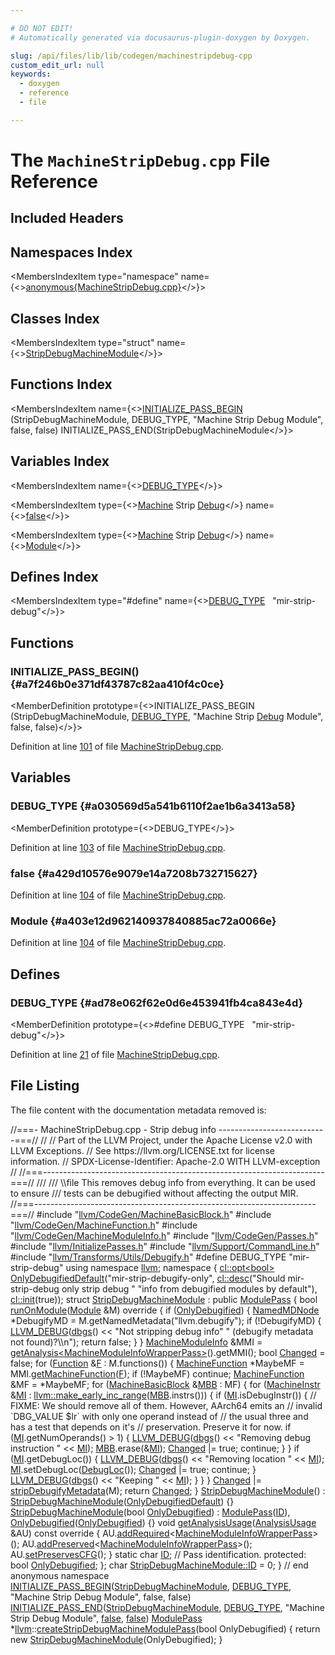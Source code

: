 ```yaml
---

# DO NOT EDIT!
# Automatically generated via docusaurus-plugin-doxygen by Doxygen.

slug: /api/files/lib/lib/codegen/machinestripdebug-cpp
custom_edit_url: null
keywords:
  - doxygen
  - reference
  - file

---
```





# The `MachineStripDebug.cpp` File Reference

<DoxygenPage pluginConfig={pluginConfig}>



## Included Headers

<IncludesList>
<IncludesListItem
  filePath="llvm/CodeGen/MachineBasicBlock.h"
  permalink="/docs/api/files/include/include/llvm/include/llvm/codegen/machinebasicblock-h"
  isLocal="true" />
<IncludesListItem
  filePath="llvm/CodeGen/MachineFunction.h"
  permalink="/docs/api/files/include/include/llvm/include/llvm/codegen/machinefunction-h"
  isLocal="true" />
<IncludesListItem
  filePath="llvm/CodeGen/MachineModuleInfo.h"
  permalink="/docs/api/files/include/include/llvm/include/llvm/codegen/machinemoduleinfo-h"
  isLocal="true" />
<IncludesListItem
  filePath="llvm/CodeGen/Passes.h"
  permalink="/docs/api/files/include/include/llvm/include/llvm/codegen/passes-h"
  isLocal="true" />
<IncludesListItem
  filePath="llvm/InitializePasses.h"
  permalink="/docs/api/files/include/include/llvm/initializepasses-h"
  isLocal="true" />
<IncludesListItem
  filePath="llvm/Support/CommandLine.h"
  permalink="/docs/api/files/include/include/llvm/include/llvm/support/commandline-h"
  isLocal="true" />
<IncludesListItem
  filePath="llvm/Transforms/Utils/Debugify.h"
  permalink="/docs/api/files/include/include/llvm/include/llvm/transforms/include/llvm/transforms/utils/debugify-h"
  isLocal="true" />
</IncludesList>

## Namespaces Index

<MembersIndex>

<MembersIndexItem
  type="namespace"
  name={<><a href="/docs/api/namespaces/anonymous-machinestripdebug-cpp-">anonymous&#123;MachineStripDebug.cpp&#125;</a></>}>
</MembersIndexItem>

</MembersIndex>

## Classes Index

<MembersIndex>

<MembersIndexItem
  type="struct"
  name={<><a href="/docs/api/structs/anonymous-namespace-machinestripdebug-cpp-/stripdebugmachinemodule">StripDebugMachineModule</a></>}>
</MembersIndexItem>

</MembersIndex>

## Functions Index

<MembersIndex>

<MembersIndexItem
  name={<><a href="#a7f246b0e371df43787c82aa410f4c0ce">INITIALIZE&#95;PASS&#95;BEGIN</a> (StripDebugMachineModule, DEBUG&#95;TYPE, &quot;Machine Strip Debug Module&quot;, false, false) INITIALIZE&#95;PASS&#95;END(StripDebugMachineModule</>}>
</MembersIndexItem>

</MembersIndex>

## Variables Index

<MembersIndex>

<MembersIndexItem
  name={<><a href="#a030569d5a541b6110f2ae1b6a3413a58">DEBUG&#95;TYPE</a></>}>
</MembersIndexItem>

<MembersIndexItem
  type={<><a href="/docs/api/files/lib/lib/passes/passbuilderbindings-cpp/#a2e16e55de32fe349f3e8242166918205">Machine</a> Strip <a href="/docs/api/files/lib/lib/support/debug-cpp/#a3fd0c3ac7c0e9187aa5c690ef9c70ebe">Debug</a></>}
  name={<><a href="#a429d10576e9079e14a7208b732715627">false</a></>}>
</MembersIndexItem>

<MembersIndexItem
  type={<><a href="/docs/api/files/lib/lib/passes/passbuilderbindings-cpp/#a2e16e55de32fe349f3e8242166918205">Machine</a> Strip <a href="/docs/api/files/lib/lib/support/debug-cpp/#a3fd0c3ac7c0e9187aa5c690ef9c70ebe">Debug</a></>}
  name={<><a href="#a403e12d962140937840885ac72a0066e">Module</a></>}>
</MembersIndexItem>

</MembersIndex>

## Defines Index

<MembersIndex>

<MembersIndexItem
  type="#define"
  name={<><a href="#ad78e062f62e0d6e453941fb4ca843e4d">DEBUG&#95;TYPE</a>&nbsp;&nbsp;&nbsp;&quot;mir-strip-debug&quot;</>}>
</MembersIndexItem>

</MembersIndex>


<SectionDefinition>

## Functions

### INITIALIZE&#95;PASS&#95;BEGIN() {#a7f246b0e371df43787c82aa410f4c0ce}

<MemberDefinition
  prototype={<>INITIALIZE&#95;PASS&#95;BEGIN (StripDebugMachineModule, <a href="/docs/api/files/include/include/llvm/include/llvm/adt/genericcycleimpl-h/#ad78e062f62e0d6e453941fb4ca843e4d">DEBUG&#95;TYPE</a>, &quot;Machine Strip <a href="/docs/api/files/lib/lib/support/debug-cpp/#a3fd0c3ac7c0e9187aa5c690ef9c70ebe">Debug</a> Module&quot;, false, false)</>}>

Definition at line <a href="#l00101">101</a> of file <a href="/docs/api/files/lib/lib/codegen/machinestripdebug-cpp">MachineStripDebug.cpp</a>.
</MemberDefinition>

</SectionDefinition>

<SectionDefinition>

## Variables

### DEBUG&#95;TYPE {#a030569d5a541b6110f2ae1b6a3413a58}

<MemberDefinition
  prototype={<>DEBUG&#95;TYPE</>}>

Definition at line <a href="#l00103">103</a> of file <a href="/docs/api/files/lib/lib/codegen/machinestripdebug-cpp">MachineStripDebug.cpp</a>.
</MemberDefinition>

### false {#a429d10576e9079e14a7208b732715627}

<MemberDefinition
  prototype="Machine Strip Debug false">

Definition at line <a href="#l00104">104</a> of file <a href="/docs/api/files/lib/lib/codegen/machinestripdebug-cpp">MachineStripDebug.cpp</a>.
</MemberDefinition>

### Module {#a403e12d962140937840885ac72a0066e}

<MemberDefinition
  prototype="Machine Strip Debug Module">

Definition at line <a href="#l00104">104</a> of file <a href="/docs/api/files/lib/lib/codegen/machinestripdebug-cpp">MachineStripDebug.cpp</a>.
</MemberDefinition>

</SectionDefinition>

<SectionDefinition>

## Defines

### DEBUG&#95;TYPE {#ad78e062f62e0d6e453941fb4ca843e4d}

<MemberDefinition
  prototype={<>#define DEBUG&#95;TYPE&nbsp;&nbsp;&nbsp;&quot;mir-strip-debug&quot;</>}>

Definition at line <a href="#l00021">21</a> of file <a href="/docs/api/files/lib/lib/codegen/machinestripdebug-cpp">MachineStripDebug.cpp</a>.
</MemberDefinition>

</SectionDefinition>

## File Listing

The file content with the documentation metadata removed is:

<ProgramListing>

<Link id="l00001" /><CodeLine lineNumber="1"><span class="doxyHighlightComment">//===- MachineStripDebug.cpp - Strip debug info ---------------------------===//</span></CodeLine>
<Link id="l00002" /><CodeLine lineNumber="2"><span class="doxyHighlightComment">//</span></CodeLine>
<Link id="l00003" /><CodeLine lineNumber="3"><span class="doxyHighlightComment">// Part of the LLVM Project, under the Apache License v2.0 with LLVM Exceptions.</span></CodeLine>
<Link id="l00004" /><CodeLine lineNumber="4"><span class="doxyHighlightComment">// See https://llvm.org/LICENSE.txt for license information.</span></CodeLine>
<Link id="l00005" /><CodeLine lineNumber="5"><span class="doxyHighlightComment">// SPDX-License-Identifier: Apache-2.0 WITH LLVM-exception</span></CodeLine>
<Link id="l00006" /><CodeLine lineNumber="6"><span class="doxyHighlightComment">//</span></CodeLine>
<Link id="l00007" /><CodeLine lineNumber="7"><span class="doxyHighlightComment">//===----------------------------------------------------------------------===//</span></CodeLine>
<Link id="l00008" /><CodeLine lineNumber="8"><span class="doxyHighlightComment">///</span></CodeLine>
<Link id="l00009" /><CodeLine lineNumber="9"><span class="doxyHighlightComment">/// \\file This removes debug info from everything. It can be used to ensure</span></CodeLine>
<Link id="l00010" /><CodeLine lineNumber="10"><span class="doxyHighlightComment">/// tests can be debugified without affecting the output MIR.</span></CodeLine>
<Link id="l00011" /><CodeLine lineNumber="11"><span class="doxyHighlightComment">//===----------------------------------------------------------------------===//</span></CodeLine>
<Link id="l00012" /><CodeLine lineNumber="12"></CodeLine>
<Link id="l00013" /><CodeLine lineNumber="13"><span class="doxyHighlightPreprocessor">#include &quot;<a href="/docs/api/files/include/include/llvm/include/llvm/codegen/machinebasicblock-h">llvm/CodeGen/MachineBasicBlock.h</a>&quot;</span></CodeLine>
<Link id="l00014" /><CodeLine lineNumber="14"><span class="doxyHighlightPreprocessor">#include &quot;<a href="/docs/api/files/include/include/llvm/include/llvm/codegen/machinefunction-h">llvm/CodeGen/MachineFunction.h</a>&quot;</span></CodeLine>
<Link id="l00015" /><CodeLine lineNumber="15"><span class="doxyHighlightPreprocessor">#include &quot;<a href="/docs/api/files/include/include/llvm/include/llvm/codegen/machinemoduleinfo-h">llvm/CodeGen/MachineModuleInfo.h</a>&quot;</span></CodeLine>
<Link id="l00016" /><CodeLine lineNumber="16"><span class="doxyHighlightPreprocessor">#include &quot;<a href="/docs/api/files/include/include/llvm/include/llvm/codegen/passes-h">llvm/CodeGen/Passes.h</a>&quot;</span></CodeLine>
<Link id="l00017" /><CodeLine lineNumber="17"><span class="doxyHighlightPreprocessor">#include &quot;<a href="/docs/api/files/include/include/llvm/initializepasses-h">llvm/InitializePasses.h</a>&quot;</span></CodeLine>
<Link id="l00018" /><CodeLine lineNumber="18"><span class="doxyHighlightPreprocessor">#include &quot;<a href="/docs/api/files/include/include/llvm/include/llvm/support/commandline-h">llvm/Support/CommandLine.h</a>&quot;</span></CodeLine>
<Link id="l00019" /><CodeLine lineNumber="19"><span class="doxyHighlightPreprocessor">#include &quot;<a href="/docs/api/files/include/include/llvm/include/llvm/transforms/include/llvm/transforms/utils/debugify-h">llvm/Transforms/Utils/Debugify.h</a>&quot;</span></CodeLine>
<Link id="l00020" /><CodeLine lineNumber="20"></CodeLine>
<Link id="l00021" /><CodeLine lineNumber="21" lineLink="#ad78e062f62e0d6e453941fb4ca843e4d"><span class="doxyHighlightPreprocessor">#define DEBUG&#95;TYPE &quot;mir-strip-debug&quot;</span></CodeLine>
<Link id="l00022" /><CodeLine lineNumber="22"></CodeLine>
<Link id="l00023" /><CodeLine lineNumber="23"><span class="doxyHighlightKeyword">using namespace </span><span class="doxyHighlight"><a href="/docs/api/namespaces/llvm">llvm</a>;</span></CodeLine>
<Link id="l00024" /><CodeLine lineNumber="24"></CodeLine>
<Link id="l00025" /><CodeLine lineNumber="25" lineLink="/docs/api/namespaces/anonymous-machinestripdebug-cpp-"><span class="doxyHighlightKeyword">namespace </span><span class="doxyHighlight">&#123;</span></CodeLine>
<Link id="l00026" /><CodeLine lineNumber="26"><span class="doxyHighlight"><a href="/docs/api/classes/llvm/cl/opt">cl::opt&lt;bool&gt;</a></span></CodeLine>
<Link id="l00027" /><CodeLine lineNumber="27" lineLink="/docs/api/namespaces/anonymous-machinestripdebug-cpp-/#a928e697e9646283a3636aa180dcce3bb"><span class="doxyHighlight">    <a href="/docs/api/namespaces/anonymous-machinestripdebug-cpp-/#a928e697e9646283a3636aa180dcce3bb">OnlyDebugifiedDefault</a>(</span><span class="doxyHighlightStringLiteral">&quot;mir-strip-debugify-only&quot;</span><span class="doxyHighlight">,</span></CodeLine>
<Link id="l00028" /><CodeLine lineNumber="28"><span class="doxyHighlight">                          <a href="/docs/api/structs/llvm/cl/desc">cl::desc</a>(</span><span class="doxyHighlightStringLiteral">&quot;Should mir-strip-debug only strip debug &quot;</span></CodeLine>
<Link id="l00029" /><CodeLine lineNumber="29"><span class="doxyHighlight">                                   </span><span class="doxyHighlightStringLiteral">&quot;info from debugified modules by default&quot;</span><span class="doxyHighlight">),</span></CodeLine>
<Link id="l00030" /><CodeLine lineNumber="30"><span class="doxyHighlight">                          <a href="/docs/api/namespaces/llvm/cl/#ac12e6a8f3a1b511f0dee2ed6de0ae806">cl::init</a>(</span><span class="doxyHighlightKeyword">true</span><span class="doxyHighlight">));</span></CodeLine>
<Link id="l00031" /><CodeLine lineNumber="31"></CodeLine>
<Link id="l00032" /><CodeLine lineNumber="32" lineLink="/docs/api/structs/anonymous-namespace-machinestripdebug-cpp-/stripdebugmachinemodule"><span class="doxyHighlightKeyword">struct </span><span class="doxyHighlight"><a href="/docs/api/structs/anonymous-namespace-machinestripdebug-cpp-/stripdebugmachinemodule/#aabf2be9b84c1c39d098d7214ee75bea0">StripDebugMachineModule</a> : </span><span class="doxyHighlightKeyword">public</span><span class="doxyHighlight"> <a href="/docs/api/classes/llvm/modulepass/#a723659a08d210f4f566887bda3f9f976">ModulePass</a> &#123;</span></CodeLine>
<Link id="l00033" /><CodeLine lineNumber="33" lineLink="/docs/api/structs/anonymous-namespace-machinestripdebug-cpp-/stripdebugmachinemodule/#af68a3711fb7b940ff150244b5892be4e"><span class="doxyHighlight">  </span><span class="doxyHighlightKeywordType">bool</span><span class="doxyHighlight"> <a href="/docs/api/structs/anonymous-namespace-machinestripdebug-cpp-/stripdebugmachinemodule/#af68a3711fb7b940ff150244b5892be4e">runOnModule</a>(<a href="/docs/api/classes/llvm/module">Module</a> &amp;M)</span><span class="doxyHighlightKeyword"> override </span><span class="doxyHighlight">&#123;</span></CodeLine>
<Link id="l00034" /><CodeLine lineNumber="34"><span class="doxyHighlight">    </span><span class="doxyHighlightKeywordFlow">if</span><span class="doxyHighlight"> (<a href="/docs/api/structs/anonymous-namespace-machinestripdebug-cpp-/stripdebugmachinemodule/#a4539a4864cea662cfdee1d2f5c333502">OnlyDebugified</a>) &#123;</span></CodeLine>
<Link id="l00035" /><CodeLine lineNumber="35"><span class="doxyHighlight">      <a href="/docs/api/classes/llvm/namedmdnode">NamedMDNode</a> &#42;DebugifyMD = M.getNamedMetadata(</span><span class="doxyHighlightStringLiteral">&quot;llvm.debugify&quot;</span><span class="doxyHighlight">);</span></CodeLine>
<Link id="l00036" /><CodeLine lineNumber="36"><span class="doxyHighlight">      </span><span class="doxyHighlightKeywordFlow">if</span><span class="doxyHighlight"> (!DebugifyMD) &#123;</span></CodeLine>
<Link id="l00037" /><CodeLine lineNumber="37"><span class="doxyHighlight">        <a href="/docs/api/files/include/include/llvm/include/llvm/support/debug-h/#a196897517069dda1bdb549e24468f7d7">LLVM&#95;DEBUG</a>(<a href="/docs/api/namespaces/llvm/#a7c46c742c31be54870e2038048e6b391">dbgs</a>() &lt;&lt; </span><span class="doxyHighlightStringLiteral">&quot;Not stripping debug info&quot;</span></CodeLine>
<Link id="l00038" /><CodeLine lineNumber="38"><span class="doxyHighlight">                             </span><span class="doxyHighlightStringLiteral">&quot; (debugify metadata not found)?\\n&quot;</span><span class="doxyHighlight">);</span></CodeLine>
<Link id="l00039" /><CodeLine lineNumber="39"><span class="doxyHighlight">        </span><span class="doxyHighlightKeywordFlow">return</span><span class="doxyHighlight"> </span><span class="doxyHighlightKeyword">false</span><span class="doxyHighlight">;</span></CodeLine>
<Link id="l00040" /><CodeLine lineNumber="40"><span class="doxyHighlight">      &#125;</span></CodeLine>
<Link id="l00041" /><CodeLine lineNumber="41"><span class="doxyHighlight">    &#125;</span></CodeLine>
<Link id="l00042" /><CodeLine lineNumber="42"></CodeLine>
<Link id="l00043" /><CodeLine lineNumber="43"><span class="doxyHighlight">    <a href="/docs/api/classes/llvm/machinemoduleinfo">MachineModuleInfo</a> &amp;MMI =</span></CodeLine>
<Link id="l00044" /><CodeLine lineNumber="44"><span class="doxyHighlight">        <a href="/docs/api/classes/llvm/pass/#a4863e5e463fb79955269fbf7fbf52b80">getAnalysis&lt;MachineModuleInfoWrapperPass&gt;</a>().getMMI();</span></CodeLine>
<Link id="l00045" /><CodeLine lineNumber="45"></CodeLine>
<Link id="l00046" /><CodeLine lineNumber="46"><span class="doxyHighlight">    </span><span class="doxyHighlightKeywordType">bool</span><span class="doxyHighlight"> <a href="/docs/api/groups/arcopt/#gaa57b1a4e6a1c79233913139635169cf1">Changed</a> = </span><span class="doxyHighlightKeyword">false</span><span class="doxyHighlight">;</span></CodeLine>
<Link id="l00047" /><CodeLine lineNumber="47"><span class="doxyHighlight">    </span><span class="doxyHighlightKeywordFlow">for</span><span class="doxyHighlight"> (<a href="/docs/api/classes/llvm/function">Function</a> &amp;<a href="/docs/api/files/lib/lib/support/md5-cpp/#a96d73bbd7af15cb1fc38c3f4a3bd82e9">F</a> : M.functions()) &#123;</span></CodeLine>
<Link id="l00048" /><CodeLine lineNumber="48"><span class="doxyHighlight">      <a href="/docs/api/classes/llvm/machinefunction">MachineFunction</a> &#42;MaybeMF = MMI.<a href="/docs/api/classes/llvm/machinemoduleinfo/#ac1a4ac2dc30f53dff05d2c7b2d8ebaef">getMachineFunction</a>(<a href="/docs/api/files/lib/lib/support/md5-cpp/#a96d73bbd7af15cb1fc38c3f4a3bd82e9">F</a>);</span></CodeLine>
<Link id="l00049" /><CodeLine lineNumber="49"><span class="doxyHighlight">      </span><span class="doxyHighlightKeywordFlow">if</span><span class="doxyHighlight"> (!MaybeMF)</span></CodeLine>
<Link id="l00050" /><CodeLine lineNumber="50"><span class="doxyHighlight">        </span><span class="doxyHighlightKeywordFlow">continue</span><span class="doxyHighlight">;</span></CodeLine>
<Link id="l00051" /><CodeLine lineNumber="51"><span class="doxyHighlight">      <a href="/docs/api/classes/llvm/machinefunction">MachineFunction</a> &amp;MF = &#42;MaybeMF;</span></CodeLine>
<Link id="l00052" /><CodeLine lineNumber="52"><span class="doxyHighlight">      </span><span class="doxyHighlightKeywordFlow">for</span><span class="doxyHighlight"> (<a href="/docs/api/classes/llvm/machinebasicblock">MachineBasicBlock</a> &amp;<a href="/docs/api/files/lib/lib/target/lib/target/arm/armslshardening-cpp/#a5958512eae2979bd2eb383977996a600">MBB</a> : MF) &#123;</span></CodeLine>
<Link id="l00053" /><CodeLine lineNumber="53"><span class="doxyHighlight">        </span><span class="doxyHighlightKeywordFlow">for</span><span class="doxyHighlight"> (<a href="/docs/api/classes/llvm/machineinstr">MachineInstr</a> &amp;<a href="/docs/api/files/lib/lib/codegen/lib/codegen/globalisel/irtranslator-cpp/#abe44dfdea65b4f7e11e0a608ab708b76">MI</a> : <a href="/docs/api/namespaces/llvm/#a3d2cdc4a0db233678e7141c9d6ea3419">llvm::make&#95;early&#95;inc&#95;range</a>(<a href="/docs/api/files/lib/lib/target/lib/target/arm/armslshardening-cpp/#a5958512eae2979bd2eb383977996a600">MBB</a>.instrs())) &#123;</span></CodeLine>
<Link id="l00054" /><CodeLine lineNumber="54"><span class="doxyHighlight">          </span><span class="doxyHighlightKeywordFlow">if</span><span class="doxyHighlight"> (<a href="/docs/api/files/lib/lib/codegen/lib/codegen/globalisel/irtranslator-cpp/#abe44dfdea65b4f7e11e0a608ab708b76">MI</a>.isDebugInstr()) &#123;</span></CodeLine>
<Link id="l00055" /><CodeLine lineNumber="55"><span class="doxyHighlight">            </span><span class="doxyHighlightComment">// FIXME: We should remove all of them. However, AArch64 emits an</span></CodeLine>
<Link id="l00056" /><CodeLine lineNumber="56"><span class="doxyHighlight">            </span><span class="doxyHighlightComment">//        invalid &#96;DBG&#95;VALUE $lr&#96; with only one operand instead of</span></CodeLine>
<Link id="l00057" /><CodeLine lineNumber="57"><span class="doxyHighlight">            </span><span class="doxyHighlightComment">//        the usual three and has a test that depends on it&#39;s</span></CodeLine>
<Link id="l00058" /><CodeLine lineNumber="58"><span class="doxyHighlight">            </span><span class="doxyHighlightComment">//        preservation. Preserve it for now.</span></CodeLine>
<Link id="l00059" /><CodeLine lineNumber="59"><span class="doxyHighlight">            </span><span class="doxyHighlightKeywordFlow">if</span><span class="doxyHighlight"> (<a href="/docs/api/files/lib/lib/codegen/lib/codegen/globalisel/irtranslator-cpp/#abe44dfdea65b4f7e11e0a608ab708b76">MI</a>.getNumOperands() &gt; 1) &#123;</span></CodeLine>
<Link id="l00060" /><CodeLine lineNumber="60"><span class="doxyHighlight">              <a href="/docs/api/files/include/include/llvm/include/llvm/support/debug-h/#a196897517069dda1bdb549e24468f7d7">LLVM&#95;DEBUG</a>(<a href="/docs/api/namespaces/llvm/#a7c46c742c31be54870e2038048e6b391">dbgs</a>() &lt;&lt; </span><span class="doxyHighlightStringLiteral">&quot;Removing debug instruction &quot;</span><span class="doxyHighlight"> &lt;&lt; <a href="/docs/api/files/lib/lib/codegen/lib/codegen/globalisel/irtranslator-cpp/#abe44dfdea65b4f7e11e0a608ab708b76">MI</a>);</span></CodeLine>
<Link id="l00061" /><CodeLine lineNumber="61"><span class="doxyHighlight">              <a href="/docs/api/files/lib/lib/target/lib/target/arm/armslshardening-cpp/#a5958512eae2979bd2eb383977996a600">MBB</a>.erase(&amp;<a href="/docs/api/files/lib/lib/codegen/lib/codegen/globalisel/irtranslator-cpp/#abe44dfdea65b4f7e11e0a608ab708b76">MI</a>);</span></CodeLine>
<Link id="l00062" /><CodeLine lineNumber="62"><span class="doxyHighlight">              <a href="/docs/api/groups/arcopt/#gaa57b1a4e6a1c79233913139635169cf1">Changed</a> |= </span><span class="doxyHighlightKeyword">true</span><span class="doxyHighlight">;</span></CodeLine>
<Link id="l00063" /><CodeLine lineNumber="63"><span class="doxyHighlight">              </span><span class="doxyHighlightKeywordFlow">continue</span><span class="doxyHighlight">;</span></CodeLine>
<Link id="l00064" /><CodeLine lineNumber="64"><span class="doxyHighlight">            &#125;</span></CodeLine>
<Link id="l00065" /><CodeLine lineNumber="65"><span class="doxyHighlight">          &#125;</span></CodeLine>
<Link id="l00066" /><CodeLine lineNumber="66"><span class="doxyHighlight">          </span><span class="doxyHighlightKeywordFlow">if</span><span class="doxyHighlight"> (<a href="/docs/api/files/lib/lib/codegen/lib/codegen/globalisel/irtranslator-cpp/#abe44dfdea65b4f7e11e0a608ab708b76">MI</a>.getDebugLoc()) &#123;</span></CodeLine>
<Link id="l00067" /><CodeLine lineNumber="67"><span class="doxyHighlight">            <a href="/docs/api/files/include/include/llvm/include/llvm/support/debug-h/#a196897517069dda1bdb549e24468f7d7">LLVM&#95;DEBUG</a>(<a href="/docs/api/namespaces/llvm/#a7c46c742c31be54870e2038048e6b391">dbgs</a>() &lt;&lt; </span><span class="doxyHighlightStringLiteral">&quot;Removing location &quot;</span><span class="doxyHighlight"> &lt;&lt; <a href="/docs/api/files/lib/lib/codegen/lib/codegen/globalisel/irtranslator-cpp/#abe44dfdea65b4f7e11e0a608ab708b76">MI</a>);</span></CodeLine>
<Link id="l00068" /><CodeLine lineNumber="68"><span class="doxyHighlight">            <a href="/docs/api/files/lib/lib/codegen/lib/codegen/globalisel/irtranslator-cpp/#abe44dfdea65b4f7e11e0a608ab708b76">MI</a>.setDebugLoc(<a href="/docs/api/namespaces/llvm/dwarf-linker/#a463a58e257d5f6fb2c39eb9a2474fc24ac2e06fc138163b7095fa483616a0a47a">DebugLoc</a>());</span></CodeLine>
<Link id="l00069" /><CodeLine lineNumber="69"><span class="doxyHighlight">            <a href="/docs/api/groups/arcopt/#gaa57b1a4e6a1c79233913139635169cf1">Changed</a> |= </span><span class="doxyHighlightKeyword">true</span><span class="doxyHighlight">;</span></CodeLine>
<Link id="l00070" /><CodeLine lineNumber="70"><span class="doxyHighlight">            </span><span class="doxyHighlightKeywordFlow">continue</span><span class="doxyHighlight">;</span></CodeLine>
<Link id="l00071" /><CodeLine lineNumber="71"><span class="doxyHighlight">          &#125;</span></CodeLine>
<Link id="l00072" /><CodeLine lineNumber="72"><span class="doxyHighlight">          <a href="/docs/api/files/include/include/llvm/include/llvm/support/debug-h/#a196897517069dda1bdb549e24468f7d7">LLVM&#95;DEBUG</a>(<a href="/docs/api/namespaces/llvm/#a7c46c742c31be54870e2038048e6b391">dbgs</a>() &lt;&lt; </span><span class="doxyHighlightStringLiteral">&quot;Keeping &quot;</span><span class="doxyHighlight"> &lt;&lt; <a href="/docs/api/files/lib/lib/codegen/lib/codegen/globalisel/irtranslator-cpp/#abe44dfdea65b4f7e11e0a608ab708b76">MI</a>);</span></CodeLine>
<Link id="l00073" /><CodeLine lineNumber="73"><span class="doxyHighlight">        &#125;</span></CodeLine>
<Link id="l00074" /><CodeLine lineNumber="74"><span class="doxyHighlight">      &#125;</span></CodeLine>
<Link id="l00075" /><CodeLine lineNumber="75"><span class="doxyHighlight">    &#125;</span></CodeLine>
<Link id="l00076" /><CodeLine lineNumber="76"></CodeLine>
<Link id="l00077" /><CodeLine lineNumber="77"><span class="doxyHighlight">    <a href="/docs/api/groups/arcopt/#gaa57b1a4e6a1c79233913139635169cf1">Changed</a> |= <a href="/docs/api/namespaces/llvm/#a484621a748732e2f39e7a2a0058b3b07">stripDebugifyMetadata</a>(M);</span></CodeLine>
<Link id="l00078" /><CodeLine lineNumber="78"></CodeLine>
<Link id="l00079" /><CodeLine lineNumber="79"><span class="doxyHighlight">    </span><span class="doxyHighlightKeywordFlow">return</span><span class="doxyHighlight"> <a href="/docs/api/groups/arcopt/#gaa57b1a4e6a1c79233913139635169cf1">Changed</a>;</span></CodeLine>
<Link id="l00080" /><CodeLine lineNumber="80"><span class="doxyHighlight">  &#125;</span></CodeLine>
<Link id="l00081" /><CodeLine lineNumber="81"></CodeLine>
<Link id="l00082" /><CodeLine lineNumber="82" lineLink="/docs/api/structs/anonymous-namespace-machinestripdebug-cpp-/stripdebugmachinemodule/#aabf2be9b84c1c39d098d7214ee75bea0"><span class="doxyHighlight">  <a href="/docs/api/structs/anonymous-namespace-machinestripdebug-cpp-/stripdebugmachinemodule/#aabf2be9b84c1c39d098d7214ee75bea0">StripDebugMachineModule</a>() : <a href="/docs/api/structs/anonymous-namespace-machinestripdebug-cpp-/stripdebugmachinemodule/#aabf2be9b84c1c39d098d7214ee75bea0">StripDebugMachineModule</a>(<a href="/docs/api/namespaces/anonymous-machinestripdebug-cpp-/#a928e697e9646283a3636aa180dcce3bb">OnlyDebugifiedDefault</a>) &#123;&#125;</span></CodeLine>
<Link id="l00083" /><CodeLine lineNumber="83" lineLink="/docs/api/structs/anonymous-namespace-machinestripdebug-cpp-/stripdebugmachinemodule/#a7a7b6367f37d3eaccc805ab77e60e53a"><span class="doxyHighlight">  <a href="/docs/api/structs/anonymous-namespace-machinestripdebug-cpp-/stripdebugmachinemodule/#a7a7b6367f37d3eaccc805ab77e60e53a">StripDebugMachineModule</a>(</span><span class="doxyHighlightKeywordType">bool</span><span class="doxyHighlight"> <a href="/docs/api/structs/anonymous-namespace-machinestripdebug-cpp-/stripdebugmachinemodule/#a4539a4864cea662cfdee1d2f5c333502">OnlyDebugified</a>)</span></CodeLine>
<Link id="l00084" /><CodeLine lineNumber="84"><span class="doxyHighlight">      : <a href="/docs/api/classes/llvm/modulepass/#a723659a08d210f4f566887bda3f9f976">ModulePass</a>(<a href="/docs/api/structs/anonymous-namespace-machinestripdebug-cpp-/stripdebugmachinemodule/#a967bf31708c2f1311ab2d04f2a1a369a">ID</a>), <a href="/docs/api/structs/anonymous-namespace-machinestripdebug-cpp-/stripdebugmachinemodule/#a4539a4864cea662cfdee1d2f5c333502">OnlyDebugified</a>(<a href="/docs/api/structs/anonymous-namespace-machinestripdebug-cpp-/stripdebugmachinemodule/#a4539a4864cea662cfdee1d2f5c333502">OnlyDebugified</a>) &#123;&#125;</span></CodeLine>
<Link id="l00085" /><CodeLine lineNumber="85"></CodeLine>
<Link id="l00086" /><CodeLine lineNumber="86" lineLink="/docs/api/structs/anonymous-namespace-machinestripdebug-cpp-/stripdebugmachinemodule/#a43b75493aa0ac47c4a8b194ece8a640e"><span class="doxyHighlight">  </span><span class="doxyHighlightKeywordType">void</span><span class="doxyHighlight"> <a href="/docs/api/structs/anonymous-namespace-machinestripdebug-cpp-/stripdebugmachinemodule/#a43b75493aa0ac47c4a8b194ece8a640e">getAnalysisUsage</a>(<a href="/docs/api/classes/llvm/analysisusage">AnalysisUsage</a> &amp;AU)</span><span class="doxyHighlightKeyword"> const override </span><span class="doxyHighlight">&#123;</span></CodeLine>
<Link id="l00087" /><CodeLine lineNumber="87"><span class="doxyHighlight">    AU.<a href="/docs/api/classes/llvm/analysisusage/#ae0adcccca08fb686c9ce00f9397b660c">addRequired</a>&lt;<a href="/docs/api/classes/llvm/machinemoduleinfowrapperpass">MachineModuleInfoWrapperPass</a>&gt;();</span></CodeLine>
<Link id="l00088" /><CodeLine lineNumber="88"><span class="doxyHighlight">    AU.<a href="/docs/api/classes/llvm/analysisusage/#ae9356b720f6fbab112d809738dcc4f2a">addPreserved</a>&lt;<a href="/docs/api/classes/llvm/machinemoduleinfowrapperpass">MachineModuleInfoWrapperPass</a>&gt;();</span></CodeLine>
<Link id="l00089" /><CodeLine lineNumber="89"><span class="doxyHighlight">    AU.<a href="/docs/api/classes/llvm/analysisusage/#af11a6ebf7ab3c388234cb6d5378439a3">setPreservesCFG</a>();</span></CodeLine>
<Link id="l00090" /><CodeLine lineNumber="90"><span class="doxyHighlight">  &#125;</span></CodeLine>
<Link id="l00091" /><CodeLine lineNumber="91"></CodeLine>
<Link id="l00092" /><CodeLine lineNumber="92" lineLink="/docs/api/structs/anonymous-namespace-machinestripdebug-cpp-/stripdebugmachinemodule/#a967bf31708c2f1311ab2d04f2a1a369a"><span class="doxyHighlight">  </span><span class="doxyHighlightKeyword">static</span><span class="doxyHighlight"> </span><span class="doxyHighlightKeywordType">char</span><span class="doxyHighlight"> <a href="/docs/api/structs/anonymous-namespace-machinestripdebug-cpp-/stripdebugmachinemodule/#a967bf31708c2f1311ab2d04f2a1a369a">ID</a>; </span><span class="doxyHighlightComment">// Pass identification.</span></CodeLine>
<Link id="l00093" /><CodeLine lineNumber="93"></CodeLine>
<Link id="l00094" /><CodeLine lineNumber="94"><span class="doxyHighlightKeyword">protected</span><span class="doxyHighlight">:</span></CodeLine>
<Link id="l00095" /><CodeLine lineNumber="95" lineLink="/docs/api/structs/anonymous-namespace-machinestripdebug-cpp-/stripdebugmachinemodule/#a4539a4864cea662cfdee1d2f5c333502"><span class="doxyHighlight">  </span><span class="doxyHighlightKeywordType">bool</span><span class="doxyHighlight"> <a href="/docs/api/structs/anonymous-namespace-machinestripdebug-cpp-/stripdebugmachinemodule/#a4539a4864cea662cfdee1d2f5c333502">OnlyDebugified</a>;</span></CodeLine>
<Link id="l00096" /><CodeLine lineNumber="96"><span class="doxyHighlight">&#125;;</span></CodeLine>
<Link id="l00097" /><CodeLine lineNumber="97"><span class="doxyHighlightKeywordType">char</span><span class="doxyHighlight"> <a href="/docs/api/structs/anonymous-namespace-machinestripdebug-cpp-/stripdebugmachinemodule/#a967bf31708c2f1311ab2d04f2a1a369a">StripDebugMachineModule::ID</a> = 0;</span></CodeLine>
<Link id="l00098" /><CodeLine lineNumber="98"></CodeLine>
<Link id="l00099" /><CodeLine lineNumber="99"><span class="doxyHighlight">&#125; </span><span class="doxyHighlightComment">// end anonymous namespace</span></CodeLine>
<Link id="l00100" /><CodeLine lineNumber="100"></CodeLine>
<Link id="l00101" /><CodeLine lineNumber="101" lineLink="#a7f246b0e371df43787c82aa410f4c0ce"><span class="doxyHighlight"><a href="/docs/api/files/include/include/llvm/passsupport-h/#aaa970fc931c1c63037a8182e028d04b1">INITIALIZE&#95;PASS&#95;BEGIN</a>(<a href="/docs/api/structs/anonymous-namespace-machinestripdebug-cpp-/stripdebugmachinemodule/#aabf2be9b84c1c39d098d7214ee75bea0">StripDebugMachineModule</a>, <a href="/docs/api/files/include/include/llvm/include/llvm/adt/genericcycleimpl-h/#ad78e062f62e0d6e453941fb4ca843e4d">DEBUG&#95;TYPE</a>,</span></CodeLine>
<Link id="l00102" /><CodeLine lineNumber="102"><span class="doxyHighlight">                      </span><span class="doxyHighlightStringLiteral">&quot;Machine Strip Debug Module&quot;</span><span class="doxyHighlight">, </span><span class="doxyHighlightKeyword">false</span><span class="doxyHighlight">, </span><span class="doxyHighlightKeyword">false</span><span class="doxyHighlight">)</span></CodeLine>
<Link id="l00103" /><CodeLine lineNumber="103" lineLink="#a030569d5a541b6110f2ae1b6a3413a58"><span class="doxyHighlight"><a href="/docs/api/files/include/include/llvm/passsupport-h/#a74ce8276b89067e806f67c45a6d92575">INITIALIZE&#95;PASS&#95;END</a>(<a href="/docs/api/structs/anonymous-namespace-machinestripdebug-cpp-/stripdebugmachinemodule/#aabf2be9b84c1c39d098d7214ee75bea0">StripDebugMachineModule</a>, <a href="/docs/api/files/include/include/llvm/include/llvm/adt/genericcycleimpl-h/#ad78e062f62e0d6e453941fb4ca843e4d">DEBUG&#95;TYPE</a>,</span></CodeLine>
<Link id="l00104" /><CodeLine lineNumber="104" lineLink="#a429d10576e9079e14a7208b732715627"><span class="doxyHighlight">                    </span><span class="doxyHighlightStringLiteral">&quot;Machine Strip Debug Module&quot;</span><span class="doxyHighlight">, <a href="/docs/api/namespaces/false">false</a>, <a href="/docs/api/namespaces/false">false</a>)</span></CodeLine>
<Link id="l00105" /><CodeLine lineNumber="105"></CodeLine>
<Link id="l00106" /><CodeLine lineNumber="106" lineLink="/docs/api/namespaces/llvm/#a351d49575e73fbb397df3bf708a6c713"><span class="doxyHighlight"><a href="/docs/api/classes/llvm/modulepass">ModulePass</a> &#42;<a href="/docs/api/namespaces/llvm">llvm</a>::<a href="/docs/api/namespaces/llvm/#a351d49575e73fbb397df3bf708a6c713">createStripDebugMachineModulePass</a>(</span><span class="doxyHighlightKeywordType">bool</span><span class="doxyHighlight"> OnlyDebugified) &#123;</span></CodeLine>
<Link id="l00107" /><CodeLine lineNumber="107"><span class="doxyHighlight">  </span><span class="doxyHighlightKeywordFlow">return</span><span class="doxyHighlight"> </span><span class="doxyHighlightKeyword">new</span><span class="doxyHighlight"> <a href="/docs/api/structs/anonymous-namespace-machinestripdebug-cpp-/stripdebugmachinemodule/#aabf2be9b84c1c39d098d7214ee75bea0">StripDebugMachineModule</a>(OnlyDebugified);</span></CodeLine>
<Link id="l00108" /><CodeLine lineNumber="108"><span class="doxyHighlight">&#125;</span></CodeLine>

</ProgramListing>


</DoxygenPage>
